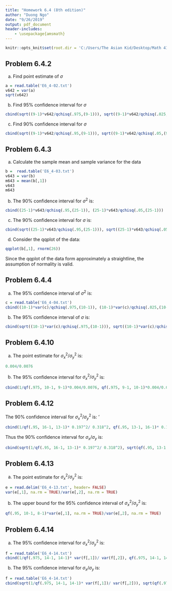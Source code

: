 ---
title: "Homework 6.4 (8th edition)"
author: "Duong Ngo"
date: "9/26/2019"
output: pdf_document
header-includes: 
    - \usepackage{amsmath}
---

```{r setup}
knitr::opts_knit$set(root.dir = 'C:/Users/The Asian Kid/Desktop/Math 411/R Data')
```

## Problem 6.4.2
a) Find point estimate of $\sigma$  
```{r}
a = read.table('E6_4-02.txt')
v642 = var(a)
sqrt(v642)
```
b) Find 95% confidence interval for $\sigma$  
```{r}
cbind(sqrt((9-1)*v642/qchisq(.975,(9-1))), sqrt((9-1)*v642/qchisq(.025,(9-1))))
```
c) Find 90% confidence interval for $\sigma$  
```{r}
cbind(sqrt((9-1)*v642/qchisq(.95,(9-1))), sqrt((9-1)*v642/qchisq(.05,(9-1))))
```

## Problem 6.4.3
a) Calculate the sample mean and sample variance for the data  
```{r}
b =  read.table('E6_4-03.txt')
v643 = var(b)
m643 = mean(b[,1])
v643
m643
```
b) The 90% confidence interval for $\sigma^2$ is:  
```{r}
cbind((25-1)*v643/qchisq(.95,(25-1)), (25-1)*v643/qchisq(.05,(25-1)))
```

c) The 90% confidence interval for $\sigma$ is:  
```{r}
cbind(sqrt((25-1)*v643/qchisq(.95,(25-1))), sqrt((25-1)*v643/qchisq(.05,(25-1))))
```
d) Consider the qqplot of the data:  
```{r}
qqplot(b[,1], rnorm(26))
```
Since the qqplot of the data form approximately a straightline, the assumption of normality is valid.  

## Problem 6.4.4
a) The 95% confidence interval of $\sigma^2$ is:  
```{r}
c = read.table('E6_4-04.txt')
cbind((10-1)*var(c)/qchisq(.975,(10-1)), (10-1)*var(c)/qchisq(.025,(10-1)))
```
b) The 95% confidence interval of $\sigma$ is:
```{r}
cbind(sqrt((10-1)*var(c)/qchisq(.975,(10-1))), sqrt((10-1)*var(c)/qchisq(.025,(10-1))))
```

## Problem 6.4.10
a) The point estimate for $\sigma_x^2/\sigma_y^2$ is:  
```{r}
0.004/0.0076
```
b) The 95% confidence interval for $\sigma_x^2/\sigma_y^2$ is:  
```{r}
cbind(1/qf(.975, 10-1, 9-1)*0.004/0.0076, qf(.975, 9-1, 10-1)*0.004/0.0076)
```

## Problem 6.4.12
The 90% confidence interval for $\sigma_x^2/\sigma_y^2$ is:  '
```{r}
cbind(1/qf(.95, 16-1, 13-1)* 0.197^2/ 0.318^2, qf(.95, 13-1, 16-1)* 0.197^2/ 0.318^2)
```
Thus the 90% confidence interval for $\sigma_x/\sigma_y$ is:  
```{r}
cbind(sqrt(1/qf(.95, 16-1, 13-1)* 0.197^2/ 0.318^2), sqrt(qf(.95, 13-1, 16-1)* 0.197^2/ 0.318^2))
```

## Problem 6.4.13
a) The point estimate for $\sigma_x^2/\sigma_y^2$ is:  
```{r}
e = read.delim('E6_4-13.txt', header= FALSE)
var(e[,1], na.rm = TRUE)/var(e[,2], na.rm = TRUE)
```
b) The upper bound for the 95% confidence interval of $\sigma_x^2/\sigma_y^2$ is:
```{r}
qf(.95, 10-1, 8-1)*var(e[,1], na.rm = TRUE)/var(e[,2], na.rm = TRUE)
```

## Problem 6.4.14
a) The 95% confidence interval for $\sigma_x^2/\sigma_y^2$ is:
```{r}
f = read.table('E6_4-14.txt')
cbind(1/qf(.975, 14-1, 14-1)* var(f[,1])/ var(f[,2]), qf(.975, 14-1, 14-1)* var(f[,1])/var(f[,2]))
```
b) The 95% confidence interval for $\sigma_x/\sigma_y$ is:  
```{r tidy= TRUE}
f = read.table('E6_4-14.txt')
cbind(sqrt(1/qf(.975, 14-1, 14-1)* var(f[,1])/ var(f[,2])), sqrt(qf(.975, 14-1, 14-1)* var(f[,1])/var(f[,2])))
```

